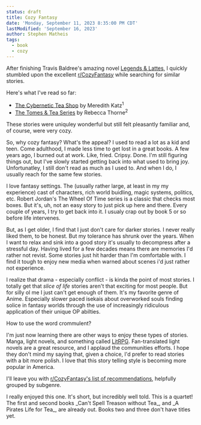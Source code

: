 ```yaml
---
status: draft
title: Cozy Fantasy
date: 'Monday, September 11, 2023 8:35:00 PM CDT'
lastModified: 'September 16, 2023'
author: Stephen Matheis
tags:
  - book
  - cozy
---
```


After finishing Travis Baldree's amazing novel [Legends & Lattes](https://www.travisbaldree.com/books), I quickly stumbled upon the excellent [r/CozyFantasy](https://www.reddit.com/r/CozyFantasy/) while searching for similar stories.

Here's what[]() I've read so far:

-   [The Cybernetic Tea Shop](https://www.softcryptid.com/meredith-books/the-cybernetic-tea-shop/) by Meredith Katz<Sup>1</Sup>
-   [The Tomes & Tea Series](http://rebeccathorne.net/cozy-fantasy/) by Rebecca Thorne<Sup>2</Sup>

These stories were uniquley wonderful but still felt pleasantly familiar and, of course, were very cozy.

So, why cozy fantasy? What's the appeal? I used to read a lot as a kid and teen. Come adulthood, I made less time to get lost in a great books. A few years ago, I burned out at work. Like, fried. Cripsy. Done. I'm still figuring things out, but I've slowly started getting back into what used to bring joy. Unfortunatley, I still don't read as much as I used to. And when I do, I usually reach for the same few stories.

I love fantasy settings. The (usually rather large, at least in my my experience) cast of characters, rich world buidling, magic systems, politics, etc. Robert Jordan's The Wheel Of Time series is a classic that checks most boxes. But it's, uh, not an easy story to just pick up here and there. Every couple of years, I try to get back into it. I usualy crap out by book 5 or so before life intervenes.

But, as I get older, I find that I just don't care for darker stories. I never really liked them, to be honest. But my tolerance has shrunk over the years. When I want to relax and sink into a good story it's usually to decompress after a stressful day. Having lived for a few decades means there are memories I'd rather not revist. Some stories just hit harder than I'm comfortable with. I find it tough to enjoy new media when warned about scenes i'd just rather not experience.

I realize that drama - especially conflict - is kinda the point of most stories. I totally get that _slice of life_ stories aren't that exciting for most people. But for silly ol me I just can't get enough of them. It's my favorite genre of Anime. Especially slower paced isekais about overworked souls finding solice in fantasy worlds through the use of increasingly ridiculous application of their unique OP abilties.

How to use the word crommulent?

I'm just now learning there are other ways to enjoy these types of stories. Manga, light novels, and something called [LitRPG](https://en.wikipedia.org/wiki/LitRPG). Fan-translated light novels are a great resource, and I applaud the communities efforts. I hope they don't mind my saying that, given a choice, I'd prefer to read stories with a bit more polish. I love that this story telling style is becoming more popular in America.

I'll leave you with [r/CozyFantasy's list of recommendations](https://www.reddit.com/r/CozyFantasy/wiki/recommendationguide/), helpfully grouped by subgenre.

<Footnotes>
    <Note>
        I really enjoyed this one. It's short, but incredibly well told.
    </Note>
    <Note>
        This is a quartet! The first and second books _Can't Spell Treason
        without Tea_, and _A Pirates Life for Tea_, are already out. Books two
        and three don't have titles yet.
    </Note>
</Footnotes>
